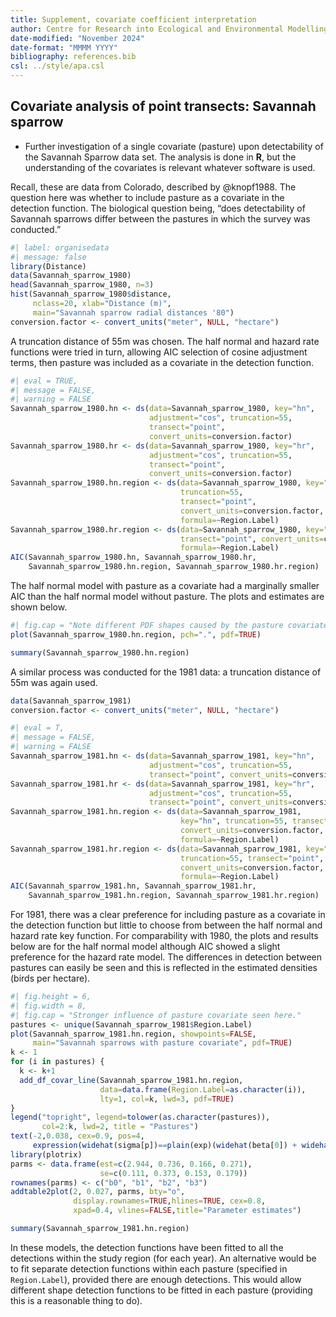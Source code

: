 ```yaml
---
title: Supplement, covariate coefficient interpretation
author: Centre for Research into Ecological and Environmental Modelling <br> **University of St Andrews**
date-modified: "November 2024"
date-format: "MMMM YYYY"
bibliography: references.bib
csl: ../style/apa.csl
---
```


:::{.callout-tip collapse=false appearance='default' icon=true}
## Covariate analysis of point transects: Savannah sparrow
- Further investigation of a single covariate (pasture) upon detectability of the Savannah Sparrow data set. The analysis is done in **R**, but the understanding of the covariates is relevant whatever software is used.
:::

Recall, these are data from Colorado, described by @knopf1988.  The question here was whether to include pasture as a covariate in the detection function.  The biological question being, "does detectability of Savannah sparrows differ between the pastures in which the survey was conducted."

```r
#| label: organisedata
#| message: false
library(Distance)
data(Savannah_sparrow_1980)
head(Savannah_sparrow_1980, n=3)
hist(Savannah_sparrow_1980$distance, 
     nclass=20, xlab="Distance (m)",
     main="Savannah sparrow radial distances '80")
conversion.factor <- convert_units("meter", NULL, "hectare")
```

A truncation distance of 55m was chosen. The half normal and hazard rate functions were tried in turn, allowing AIC selection of cosine adjustment terms, then pasture was included as a covariate in the detection function.

```r
#| eval = TRUE,
#| message = FALSE,
#| warning = FALSE
Savannah_sparrow_1980.hn <- ds(data=Savannah_sparrow_1980, key="hn",
                               adjustment="cos", truncation=55,
                               transect="point", 
                               convert_units=conversion.factor)
Savannah_sparrow_1980.hr <- ds(data=Savannah_sparrow_1980, key="hr",
                               adjustment="cos", truncation=55,
                               transect="point", 
                               convert_units=conversion.factor)
Savannah_sparrow_1980.hn.region <- ds(data=Savannah_sparrow_1980, key="hn",
                                      truncation=55,
                                      transect="point",
                                      convert_units=conversion.factor,
                                      formula=~Region.Label)
Savannah_sparrow_1980.hr.region <- ds(data=Savannah_sparrow_1980, key="hr", truncation=55,
                                      transect="point", convert_units=conversion.factor,
                                      formula=~Region.Label)
AIC(Savannah_sparrow_1980.hn, Savannah_sparrow_1980.hr, 
    Savannah_sparrow_1980.hn.region, Savannah_sparrow_1980.hr.region)
```

The half normal model with pasture as a covariate had a marginally smaller AIC than the half normal model without pasture. The plots and estimates are shown below.

```r
#| fig.cap = "Note different PDF shapes caused by the pasture covariate."
plot(Savannah_sparrow_1980.hn.region, pch=".", pdf=TRUE)
```

```r
summary(Savannah_sparrow_1980.hn.region)
```

A similar process was conducted for the 1981 data: a truncation distance of 55m was again used.

```r
data(Savannah_sparrow_1981)
conversion.factor <- convert_units("meter", NULL, "hectare")
```

```r
#| eval = T,
#| message = FALSE,
#| warning = FALSE
Savannah_sparrow_1981.hn <- ds(data=Savannah_sparrow_1981, key="hn", 
                               adjustment="cos", truncation=55,
                               transect="point", convert_units=conversion.factor)
Savannah_sparrow_1981.hr <- ds(data=Savannah_sparrow_1981, key="hr", 
                               adjustment="cos", truncation=55,
                               transect="point", convert_units=conversion.factor)
Savannah_sparrow_1981.hn.region <- ds(data=Savannah_sparrow_1981, 
                                      key="hn", truncation=55, transect="point",
                                      convert_units=conversion.factor,
                                      formula=~Region.Label)
Savannah_sparrow_1981.hr.region <- ds(data=Savannah_sparrow_1981, key="hr", 
                                      truncation=55, transect="point",
                                      convert_units=conversion.factor,
                                      formula=~Region.Label)
AIC(Savannah_sparrow_1981.hn, Savannah_sparrow_1981.hr, 
    Savannah_sparrow_1981.hn.region, Savannah_sparrow_1981.hr.region)
```

For 1981, there was a clear preference for including pasture as a covariate in the detection function but little to choose from between the half normal and hazard rate key function. For comparability with 1980, the plots and results below are for the half normal model although AIC showed a slight preference for the hazard rate model. The differences in detection between pastures can easily be seen and this is reflected in the estimated densities (birds per hectare).

```r
#| fig.height = 6,
#| fig.width = 8,
#| fig.cap = "Stronger influence of pasture covariate seen here."
pastures <- unique(Savannah_sparrow_1981$Region.Label)
plot(Savannah_sparrow_1981.hn.region, showpoints=FALSE, 
     main="Savannah sparrows with pasture covariate", pdf=TRUE)
k <- 1
for (i in pastures) {
  k <- k+1
  add_df_covar_line(Savannah_sparrow_1981.hn.region, 
                    data=data.frame(Region.Label=as.character(i)),
                    lty=1, col=k, lwd=3, pdf=TRUE)
}
legend("topright", legend=tolower(as.character(pastures)), 
       col=2:k, lwd=2, title = "Pastures")
text(-2,0.038, cex=0.9, pos=4,
     expression(widehat(sigma[p])==plain(exp)(widehat(beta[0]) + widehat(beta[1]) * p[1] + widehat(beta[2]) * p[2] + widehat(beta[3]) * p[3])))
library(plotrix)
parms <- data.frame(est=c(2.944, 0.736, 0.166, 0.271),
                    se=c(0.111, 0.373, 0.153, 0.179))
rownames(parms) <- c("b0", "b1", "b2", "b3")
addtable2plot(2, 0.027, parms, bty="o",
              display.rownames=TRUE,hlines=TRUE, cex=0.8,
              xpad=0.4, vlines=FALSE,title="Parameter estimates")
```

```r
summary(Savannah_sparrow_1981.hn.region)
```

In these models, the detection functions have been fitted to all the detections within the study region (for each year). An alternative would be to fit separate detection functions within each pasture (specified in `Region.Label`), provided there are enough detections. This would allow different shape detection functions to be fitted in each pasture (providing this is a reasonable thing to do).
